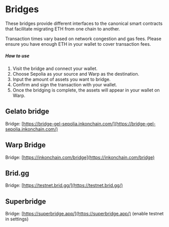 
# Bridges
These bridges provide different interfaces to the canonical smart contracts that facilitate migrating ETH from one chain to another.

<Callout type="info" emoji="ℹ️">
Transaction times vary based on network congestion and gas fees. Please ensure you have enough ETH in your wallet to cover transaction fees.
</Callout>

##### How to use
1. Visit the bridge and connect your wallet.
2. Choose Sepolia as your source and Warp as the destination.
3. Input the amount of assets you want to bridge.
4. Confirm and sign the transaction with your wallet.
5. Once the bridging is complete, the assets will appear in your wallet on Warp.

## Gelato bridge
Bridge: [https://bridge-gel-sepolia.inkonchain.com/](https://bridge-gel-sepolia.inkonchain.com/)

## Warp Bridge
Bridge: [https://inkonchain.com/bridge](https://inkonchain.com/bridge)

## Brid.gg
Bridge: [https://testnet.brid.gg/](https://testnet.brid.gg/)

## Superbridge
Bridge: [https://superbridge.app/](https://superbridge.app/) (enable testnet in settings)
